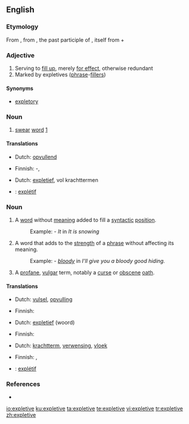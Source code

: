 {{wikipedia}}
==English==

===Etymology===
From {{LL.}} {{term|expletivus||lang=la|serving to fill out}}, from {{etyl|la}} {{term|expletus||lang=la}}, the past participle of {{term|explere||lang=la|to fill out}}, itself from {{term|ex||lang=la|out, completely}} + {{term|plere||lang=la|to fill}}

===Adjective===
{{en-adj}}

# Serving to [[fill up]], merely [[for effect]], otherwise redundant
# Marked by expletives ([[phrase]]-[[filler]]s)

====Synonyms====
* [[expletory]]

===Noun===
{{en-noun}}

# [[swear]] [[word]]  [http://en.wikipedia.org/wiki/Expletive#.22Bad_language.22]


====Translations====
{{trans-top|serving to fill up}}
* Dutch: [[opvullend]]
{{trans-mid}}
* Finnish: {{t-|fi|täyte}}-, {{t|fi|täyttävä}}
{{trans-bottom}}

{{trans-top|marked by phrase-fillers}}
* Dutch: [[expletief]], vol krachttermen
{{trans-mid}}
{{trans-bottom}}

{{checktrans-top}}
* {{ttbc|French}}: [[explétif]]
{{trans-bottom}}

===Noun===
{{en-noun}}

# {{linguistics}} A [[word]] without [[meaning]] added to fill a [[syntactic]] [[position]].
#: Example: - ''It'' in ''It is snowing''
# {{linguistics}} A word that adds to the [[strength]] of a [[phrase]] without affecting its meaning.
#: Example: - ''[[bloody]]'' in ''I'll give you a bloody good hiding.''
# A [[profane]], [[vulgar]] term, notably a [[curse]] or [[obscene]] [[oath]].

====Translations====
{{trans-top|word added to fill a syntactic position}}
* Dutch: [[vulsel]], [[opvulling]]
{{trans-mid}}
* Finnish: {{t|fi|täytesana}}
{{trans-bottom}}

{{trans-top|word that adds strength to a phrase}}
* Dutch: [[expletief]] (woord)
{{trans-mid}}
* Finnish: {{t+|fi|voimasana}}
{{trans-bottom}}

{{trans-top|profane, vulgar term}}
* Dutch: [[krachtterm]], [[verwensing]], [[vloek]]
{{trans-mid}}
* Finnish: {{t-|fi|kirous}}, {{t|fi|sadattelu}}
{{trans-bottom}}

{{checktrans-top}}
* {{ttbc|French}}: [[explétif]]  {{m}}
{{trans-bottom}}

===References===
* {{R:Websters}}

[[io:expletive]]
[[ku:expletive]]
[[ta:expletive]]
[[te:expletive]]
[[vi:expletive]]
[[tr:expletive]]
[[zh:expletive]]